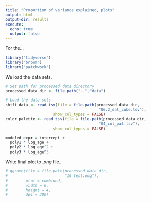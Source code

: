 ```yaml
---
title: "Proportion of variance explained, plots"
output: html
output-dir: results
execute:
  echo: true
  output: false
---
```


For the...

```r
library("tidyverse")
library("broom")
library("patchwork")
```

We load the data sets.

```r
# Set path for processed data directory
processed_data_dir <- file.path("..","data")

# Load the data sets
shift_data <- read_tsv(file = file.path(processed_data_dir,
                                         "06.2_dat_cube.tsv"),
                     show_col_types = FALSE)
color_palette <- read_tsv(file = file.path(processed_data_dir,
                                         "04_col_pal.tsv"),
                     show_col_types = FALSE)
```

```r
modeled_expr = intercept +
  poly1 * log_age +
  poly2 * log_age^2 +
  poly3 * log_age^3
```

Write final plot to *.png* file.

```r
# ggsave(file = file.path(processed_data_dir,
#                         "10_test.png"),
#        plot = combined,
#        width = 6,
#        height = 4,
#        dpi = 300)
```
